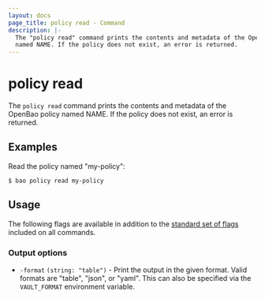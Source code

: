 ```yaml
---
layout: docs
page_title: policy read - Command
description: |-
  The "policy read" command prints the contents and metadata of the OpenBao policy
  named NAME. If the policy does not exist, an error is returned.
---
```


# policy read

The `policy read` command prints the contents and metadata of the OpenBao policy
named NAME. If the policy does not exist, an error is returned.

## Examples

Read the policy named "my-policy":

```shell-session
$ bao policy read my-policy
```

## Usage

The following flags are available in addition to the [standard set of
flags](/docs/commands) included on all commands.

### Output options

- `-format` `(string: "table")` - Print the output in the given format. Valid
  formats are "table", "json", or "yaml". This can also be specified via the
  `VAULT_FORMAT` environment variable.
